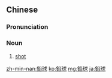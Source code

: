 ==Chinese==
{{zh-forms|s=铅球}}

===Pronunciation===
{{zh-pron
|m=qiānqiú
|c=jyun4 kau4
|mn=iân-kiû
|cat=n
}}

===Noun===
{{zh-noun}}

# {{lb|zh|sports}} [[shot]]

[[zh-min-nan:鉛球]]
[[ko:鉛球]]
[[mg:鉛球]]
[[ja:鉛球]]